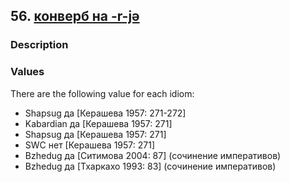 ## 56. <a href =  'https://agricolamz.github.io/The_Circassian_Isoglosses_Database/56.html'>конверб на -r-jə</a>
### Description



### Values
There are the following value for each idiom:

* Shapsug  да [Керашева 1957: 271-272] 
* Kabardian  да [Керашева 1957: 271] 
* Shapsug  да [Керашева 1957: 271] 
* SWC  нет [Керашева 1957: 271] 
* Bzhedug  да [Ситимова 2004: 87] (сочинение императивов)
* Bzhedug  да [Тхаркахо 1993: 83] (сочинение императивов)

